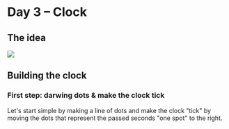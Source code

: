 
# Day 3 – Clock

## The idea


<div style={{ display: "flex", justifyContent: "center" }}>
  <Image src={ClockIdeaSketch} />
</div>

## Building the clock

### First step: darwing dots & make the clock tick

Let's start simple by making a line of dots and make the clock "tick" by moving the dots that represent the passed seconds "one spot" to the right.

<ClockStep1 />
